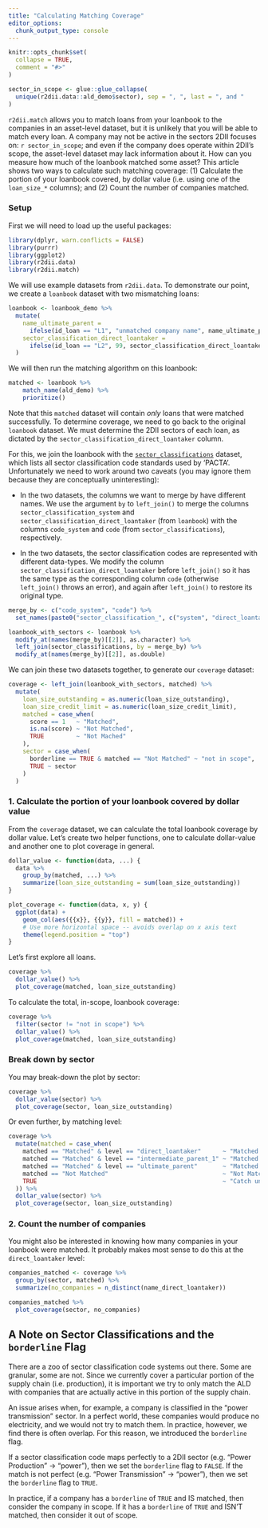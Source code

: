 ```yaml
---
title: "Calculating Matching Coverage"
editor_options: 
  chunk_output_type: console
---
```


```r
knitr::opts_chunk$set(
  collapse = TRUE,
  comment = "#>"
)
```

```r
sector_in_scope <- glue::glue_collapse(
  unique(r2dii.data::ald_demo$sector), sep = ", ", last = ", and "
)
```

`r2dii.match` allows you to match loans from your loanbook to the companies in an asset-level dataset, but it is unlikely that you will be able to match every loan. A company may not be active in the sectors 2DII focuses on: `r sector_in_scope`; and even if the company does operate within 2DII's scope, the asset-level dataset may lack information about it. How can you measure how much of the loanbook matched some asset? This article shows two ways to calculate such matching coverage: (1) Calculate the portion of your loanbook covered, by dollar value (i.e. using one of the `loan_size_*` columns); and (2) Count the number of companies matched.

### Setup

First we will need to load up the useful packages:

```r
library(dplyr, warn.conflicts = FALSE)
library(purrr)
library(ggplot2)
library(r2dii.data)
library(r2dii.match)
```

We will use example datasets from `r2dii.data`. To demonstrate our point, we create a `loanbook` dataset with two mismatching loans:

```r
loanbook <- loanbook_demo %>% 
  mutate(
    name_ultimate_parent = 
      ifelse(id_loan == "L1", "unmatched company name", name_ultimate_parent),
    sector_classification_direct_loantaker = 
      ifelse(id_loan == "L2", 99, sector_classification_direct_loantaker)
  )
```

We will then run the matching algorithm on this loanbook:

```r
matched <- loanbook %>% 
    match_name(ald_demo) %>% 
    prioritize()
```

Note that this `matched` dataset will contain _only_ loans that were matched successfully. To determine coverage, we need to go back to the original `loanbook` dataset. We must determine the 2DII sectors of each loan, as dictated by the `sector_classification_direct_loantaker` column. 

For this, we join the loanbook with the [`sector_classifications`](https://2degreesinvesting.github.io/r2dii.data/reference/sector_classifications.html) dataset, which lists all sector classification code standards used by 'PACTA'. Unfortunately we need to work around two caveats (you may ignore them because they are conceptually uninteresting):

* In the two datasets, the columns we want to merge by have different names. We use the argument `by` to `left_join()` to merge the columns `sector_classification_system` and `sector_classification_direct_loantaker` (from `loanbook`) with the columns `code_system` and `code` (from `sector_classifications`), respectively. 

* In the two datasets, the sector classification codes are represented with different data-types. We modify the column `sector_classification_direct_loantaker` before `left_join()` so it has the same type as the corresponding column `code` (otherwise `left_join()` throws an error), and again after `left_join()` to restore its original type. 

```r
merge_by <- c("code_system", "code") %>% 
  set_names(paste0("sector_classification_", c("system", "direct_loantaker")))

loanbook_with_sectors <- loanbook %>% 
  modify_at(names(merge_by)[[2]], as.character) %>% 
  left_join(sector_classifications, by = merge_by) %>% 
  modify_at(names(merge_by)[[2]], as.double)
```

We can join these two datasets together, to generate our `coverage` dataset:

``` r
coverage <- left_join(loanbook_with_sectors, matched) %>% 
  mutate(
    loan_size_outstanding = as.numeric(loan_size_outstanding),
    loan_size_credit_limit = as.numeric(loan_size_credit_limit),
    matched = case_when(
      score == 1   ~ "Matched", 
      is.na(score) ~ "Not Matched",
      TRUE         ~ "Not Mached"
    ),
    sector = case_when(
      borderline == TRUE & matched == "Not Matched" ~ "not in scope",
      TRUE ~ sector
    )
  )
```

### 1. Calculate the portion of your loanbook covered by dollar value

From the `coverage` dataset, we can calculate the total loanbook coverage by dollar value. Let's create two helper functions, one to calculate dollar-value and another one to plot coverage in general.

```r
dollar_value <- function(data, ...) {
  data %>% 
    group_by(matched, ...) %>% 
    summarize(loan_size_outstanding = sum(loan_size_outstanding))
}

plot_coverage <- function(data, x, y) {
  ggplot(data) + 
    geom_col(aes({{x}}, {{y}}, fill = matched)) +
    # Use more horizontal space -- avoids overlap on x axis text
    theme(legend.position = "top")
}
```

Let's first explore all loans.

```r
coverage %>% 
  dollar_value() %>% 
  plot_coverage(matched, loan_size_outstanding)
```

To calculate the total, in-scope, loanbook coverage: 

```r
coverage %>% 
  filter(sector != "not in scope") %>% 
  dollar_value() %>% 
  plot_coverage(matched, loan_size_outstanding)
```

### Break down by sector

You may break-down the plot by sector: 

```r
coverage %>% 
  dollar_value(sector) %>% 
  plot_coverage(sector, loan_size_outstanding)
```

Or even further, by matching level:

```r
coverage %>% 
  mutate(matched = case_when(
    matched == "Matched" & level == "direct_loantaker"      ~ "Matched DL",
    matched == "Matched" & level == "intermediate_parent_1" ~ "Matched IP1",
    matched == "Matched" & level == "ultimate_parent"       ~ "Matched UP",
    matched == "Not Matched"                                ~ "Not Matched",
    TRUE                                                    ~ "Catch unknown"
  )) %>% 
  dollar_value(sector) %>% 
  plot_coverage(sector, loan_size_outstanding)
```

### 2. Count the number of companies

You might also be interested in knowing how many companies in your loanbook were 
matched. It probably makes most sense to do this at the `direct_loantaker` 
level:

``` r
companies_matched <- coverage %>% 
  group_by(sector, matched) %>% 
  summarize(no_companies = n_distinct(name_direct_loantaker))

companies_matched %>% 
  plot_coverage(sector, no_companies)
```

## A Note on Sector Classifications and the `borderline` Flag

There are a zoo of sector classification code systems out there. Some are 
granular, some are not. Since we currently cover a particular portion of the 
supply chain (i.e. production), it is important we try to only match 
the ALD with companies that are actually active in this portion of the supply 
chain. 

An issue arises when, for example, a company is classified in the "power 
transmission" sector. In a perfect world, these companies would produce no 
electricity, and we would not try to match them. In practice, however, we find 
there is often overlap. For this reason, we introduced the `borderline` flag. 

If a sector classification code maps perfectly to a 2DII sector (e.g. "Power 
Production" -> "power"), then we set the `borderline` flag to `FALSE`. If the 
match is not perfect (e.g. "Power Transmission" -> "power"), then we set the 
`borderline` flag to `TRUE`. 

In practice, if a company has a `borderline` of `TRUE` and IS matched, then 
consider the company in scope. If it has a `borderline` of `TRUE` and ISN'T 
matched, then consider it out of scope.
